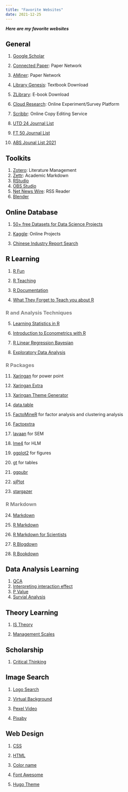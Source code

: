 ```yaml
---
title: "Favorite Websites"
date: 2021-12-25
---
```


***Here are my favorite websites***

## <font color= "black"> General </font>

1.  [Google Scholar](https://scholar.google.com)

2.  [Connected Paper](https://www.connectedpapers.com): Paper Network

3.  [AMiner](https://www.aminer.org): Paper Network

4.  [Library Genesis](http://libgen.rs): Textbook Download

5.  [ZLibrary](https://hk1lib.org): E-book Download

6.  [Cloud Research](https://www.cloudresearch.com): Online Experiment/Survey Platform

7.  [Scribbr](https://www.scribbr.com): Online Copy Editing Service

8.  [UTD 24 Journal List](https://jsom.utdallas.edu/the-utd-top-100-business-school-research-rankings/)

9.  [FT 50 Journal List](https://www.ft.com/content/3405a512-5cbb-11e1-8f1f-00144feabdc0)

10. [ABS Jounal List 2021](https://www.researchgate.net/publication/352767191_Academic_Journal_Guide_2021_It_was_earlier_ABS_2021_Ranking_list)

## <font color= "black"> Toolkits </font>

1.  [Zotero](https://www.zotero.org): Literature Management
2.  [Zettr](https://www.zettlr.com): Academic Markdown
3.  [RStudio](https://www.rstudio.com)
4.  [OBS Studio](https://obsproject.com/zh-tw)
5.  [Net News Wire](https://netnewswire.com): RSS Reader
6.  [Blender](https://www.blender.org)

## <font color= "black"> Online Database </font>

1.  [50+ free Datasets for Data Science Projects](https://blog.journeyofanalytics.com/50-free-datasets-for-data-science-projects/)

2.  [Kaggle](https://www.kaggle.com): Online Projects

3.  [Chinese Industry Report Search](http://report.seedsufe.com/index)

## <font color= "black"> R Learning </font> {.tabset}

1.  [R Fun](https://rfun.library.duke.edu)

2.  [R Teaching](https://education.rstudio.com/teach/tools/)

3.  [R Documentation](https://www.rdocumentation.org/?=ggplot&=%s)

4.  [What They Forget to Teach you about R](https://rstats.wtf)

### <font color = "gray"> R and Analysis Techniques</font>

5.  [Learning Statistics in R](https://ademos.people.uic.edu/index.html)

6.  [Introduction to Econometrics with R](https://www.econometrics-with-r.org/index.html)

7.  [R Linear Regression Bayesian](https://www.rensvandeschoot.com/tutorials/r-linear-regression-bayesian-using-brms/)

8.  [Exploratory Data Analysis](https://edav.info/mosaic.html)

### <font color = "gray">R Packages</font>

11. [Xaringan](https://bookdown.org/yihui/rmarkdown/xaringan.html) for power point

12. [Xaringan Extra](https://pkg.garrickadenbuie.com/xaringanExtra/#/README?id=xaringanextra)

13. [Xaringan Theme Generator](https://pkg.garrickadenbuie.com/xaringanthemer/articles/xaringanthemer.html)

14. [data.table](https://cran.r-project.org/web/packages/data.table/vignettes/datatable-intro.html)

15. [FactoMineR](http://factominer.free.fr/factomethods/index.html) for factor analysis and clustering analysis

16. [Factoextra](http://www.sthda.com/english/wiki/factoextra-r-package-easy-multivariate-data-analyses-and-elegant-visualization)

17. [lavaan](https://lavaan.ugent.be) for SEM

18. [lme4](https://www.rensvandeschoot.com/tutorials/lme4/) for HLM

19. [ggplot2](https://ggplot2-book.org) for figures

20. [gt](https://gt.rstudio.com/articles/intro-creating-gt-tables.html) for tables

21. [ggpubr](https://rpkgs.datanovia.com/ggpubr/index.html)

22. [sjPlot](https://strengejacke.github.io/sjPlot/)

23. [stargazer](https://www.princeton.edu/~otorres/NiceOutputR.pdf)

### <font color = "gray">R Markdown</font>

24. [Markdown](https://www.markdownguide.org/basic-syntax/)

25. [R Markdown](https://bookdown.org/yihui/rmarkdown/yihui-xie.html)

26. [R Markdown for Scientists](https://rmd4sci.njtierney.com)

27. [R Blogdown](https://bookdown.org/yihui/blogdown/)

28. [R Bookdown](https://bookdown.org/yihui/bookdown/)

## <font color= "black"> Data Analysis Learning </font>

1.  [QCA](https://www.bilibili.com/video/BV1nh411k7o4?p=1)
2.  [Interpreting interaction effect](http://www.jeremydawson.com/slopes.htm)
3.  [P Value](http://p-curve.com)
4.  [Survial Analysis](https://www.rensvandeschoot.com/tutorials/discrete-time-survival/)

## <font color= "black"> Theory Learning </font>

1.  [IS Theory](https://is.theorizeit.org/wiki/Main_Page)

2.  [Management Scales](https://en.wikibooks.org/wiki/Handbook_of_Management_Scales#I)

## <font color= "black"> Scholarship </font>

1.  [Critical Thinking](https://www.criticalthinking.org/pages/defining-critical-thinking/766#:~:text=Critical%20thinking%20is%20the%20intellectually,guide%20to%20belief%20and%20action)

## <font color= "black"> Image Search </font>

1.  [Logo Search](http://instantlogosearch.com)

2.  [Virtual Background](https://coverr.co/stock-video-footage/zoom-virtual-backgrounds)

3.  [Pexel Video](https://www.pexels.com/videos/)

4.  [Pixaby](https://pixabay.com)

## Web Design

1.  [CSS](https://www.w3schools.com/css/css_background.asp)

2.  [HTML](https://www.w3schools.com/html/html_intro.asp)

3.  [Color name](https://htmlcolorcodes.com/color-names/)

4.  [Font Awesome](https://fontawesome.com)

5.  [Hugo Theme](https://themes.gohugo.io)
